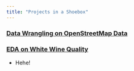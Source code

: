 ```yaml
---
title: "Projects in a Shoebox"
---
```


### [Data Wrangling on OpenStreetMap Data](https://archidemi.github.io/DataWrangling_OpenStreetMap/)


### [EDA on White Wine Quality](https://archidemi.github.io/EDA_WineQuality/whiteWine.html)

- Hehe!